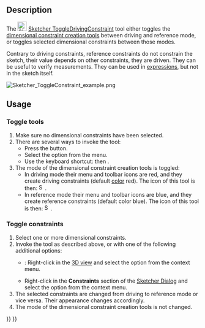 <languages/>

{{Docnav
|[[Sketcher_ConstrainSnellsLaw|Refraction (Snell's law)]]
|[[Sketcher_ToggleActiveConstraint|Activate/deactivate constraint]]
|[[Sketcher_Workbench|Sketcher]]
|IconL=Sketcher_ConstrainSnellsLaw.svg
|IconR=Sketcher_ToggleActiveConstraint.svg
|IconC=Workbench_Sketcher.svg
}}

<div class="mw-translate-fuzzy">
{{GuiCommand/es|Name=Sketcher ToggleConstraint|Workbenches=[[Sketcher Workbench/es|Sketcher]], [[PartDesign Workbench/es|PartDesign]]|MenuLocation=Sketch → Sketcher constraints → Toggle reference/driving constraint|Shortcut=|SeeAlso=[[Sketcher_ToggleConstruction/es|Toggle Construction]]}}
</div>

==Description==

The [[Image:Sketcher ToggleDrivingConstraint.svg|24px]] [[Sketcher_ToggleDrivingConstraint|Sketcher ToggleDrivingConstraint]] tool either toggles the [[Sketcher_Workbench#Sketcher_CompDimensionTools|dimensional constraint creation tools]] between driving and reference mode, or toggles selected dimensional constraints between those modes.

Contrary to driving constraints, reference constraints do not constrain the sketch, their value depends on other constraints, they are driven. They can be useful to verify measurements. They can be used in [[Expressions|expressions]], but not in the sketch itself.

[[File:Sketcher ToggleConstraint example.png|none]]
{{Caption|A driving horizontal distance constraint (50 mm), a driving vertical distance constraint (30 mm) and a driving angle constraint (75°) were set to define the profile; a reference dimension was added on the slanted line segment to know its length (31.0583 mm).}}

==Usage==

===Toggle tools===

# Make sure no dimensional constraints have been selected.
# There are several ways to invoke the tool:
#* Press the {{Button|[[Image:Sketcher_ToggleDrivingConstraint.svg|16px]] [[Sketcher_ToggleDrivingConstraint|Toggle driving/reference constraint]]}} button.
#* Select the {{MenuCommand|Sketch → Sketcher constraints → [[Image:Sketcher_ToggleDrivingConstraint.svg|16px]] Toggle driving/reference constraint}} option from the menu.
#* Use the keyboard shortcut: {{KEY|K}} then {{KEY|X}}.
# The mode of the dimensional constraint creation tools is toggled:
#* In driving mode their menu and toolbar icons are red, and they create driving constraints (default [[Sketcher_Preferences#Appearance|color]] red). The icon of this tool is then: [[Image:Sketcher_ToggleConstraint.svg|16px]].
#* In reference mode their menu and toolbar icons are blue, and they create reference constraints (default color blue). The icon of this tool is then: [[Image:Sketcher_ToggleConstraint_Driven.svg|16px]].

===Toggle constraints===

# Select one or more dimensional constraints.
# Invoke the tool as described above, or with one of the following additional options:
#* {{Version|1.0}}: Right-click in the [[3D_view|3D view]] and select the {{MenuCommand|[[Image:Sketcher_ToggleDrivingConstraint.svg|16px]] Toggle driving/reference constraint}} option from the context menu.
#* Right-click in the '''Constraints''' section of the [[Sketcher_Dialog|Sketcher Dialog]] and select the {{MenuCommand|Toggle to/from reference}} option from the context menu.
# The selected constraints are changed from driving to reference mode or vice versa. Their appearance changes accordingly.
# The mode of the dimensional constraint creation tools is not changed.


{{Docnav
|[[Sketcher_ConstrainSnellsLaw|Refraction (Snell's law)]]
|[[Sketcher_ToggleActiveConstraint|Activate/deactivate constraint]]
|[[Sketcher_Workbench|Sketcher]]
|IconL=Sketcher_ConstrainSnellsLaw.svg
|IconR=Sketcher_ToggleActiveConstraint.svg
|IconC=Workbench_Sketcher.svg
}}

{{Sketcher_Tools_navi{{#translation:}}}}
{{Userdocnavi{{#translation:}}}}